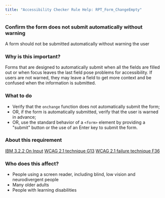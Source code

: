 ```yaml
---
title: "Accessibility Checker Rule Help: RPT_Form_ChangeEmpty"
---
```


<div className="toolHelp">
<Row>
<Column colLg={16} colMd={8} colSm={4} className="toolHead">

### Confirm the form does not submit automatically without warning

<div id="locLevel"></div>

A form should not be submitted automatically without warning the user

</Column>
</Row>
<Row>
<Column colLg={11} colMd={5} colSm={4} className="toolMain">

### Why is this important?

Forms that are designed to automatically submit when all the fields are filled out or when focus leaves the last field pose problems for accessibility. If users are not warned, they may leave a field to get more context and be confused when the information is submitted.

<div id="locSnippet"></div>

### What to do

* Verify that the `onchange` function does not automatically submit the form;
* OR, if the form is automatically submitted, verify that the user is warned in advance;
* OR, use the standard behavior of a `<form>` element by providing a "submit" button or the use of an Enter key to submit the form.

</Column>
<Column colLg={5} colMd={3} colSm={4} className="toolLeft">

### About this requirement

[IBM 3.2.2 On Input](https://www.ibm.com/able/requirements/requirements/#3_2_2)
[WCAG 2.1 technique G13](https://www.w3.org/WAI/WCAG21/Techniques/general/G13)
[WCAG 2.1 failure technique F36](https://www.w3.org/WAI/WCAG21/Techniques/failures/F36)

### Who does this affect?

* People using a screen reader, including blind, low vision and neurodivergent people
* Many older adults
* People with learning disabilities

</Column>
</Row>
</div>

